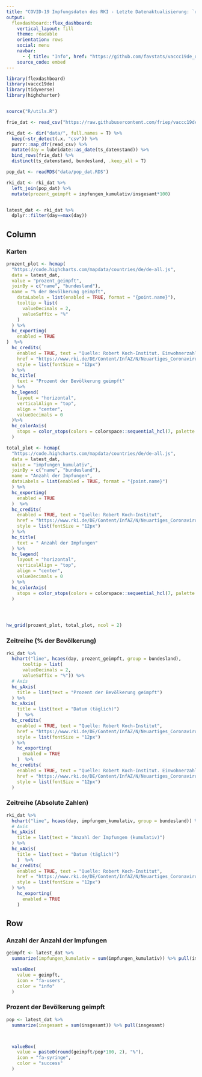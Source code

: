 ```yaml
---
title: "COVID-19 Impfungsdaten des RKI - Letzte Datenaktualisierung: `r Sys.time()`"
output: 
  flexdashboard::flex_dashboard:
    vertical_layout: fill
    theme: readable
    orientation: rows
    social: menu
    navbar:
      - { title: "Info", href: "https://github.com/favstats/vaccc19de_dashboard", align: right }
    source_code: embed
---
```




```r
library(flexdashboard)
library(vaccc19de)
library(tidyverse)
library(highcharter)


source("R/utils.R")

frie_dat <- read_csv("https://raw.githubusercontent.com/friep/vaccc19de_rki_data/main/data/cumulative_time_series.csv")

rki_dat <- dir("data/", full.names = T) %>% 
  keep(~str_detect(.x, "csv")) %>% 
  purrr::map_dfr(read_csv) %>% 
  mutate(day = lubridate::as_date(ts_datenstand)) %>%
  bind_rows(frie_dat) %>% 
  distinct(ts_datenstand, bundesland, .keep_all = T)

pop_dat <- readRDS("data/pop_dat.RDS")

rki_dat <- rki_dat %>% 
  left_join(pop_dat) %>% 
  mutate(prozent_geimpft = impfungen_kumulativ/insgesamt*100)


latest_dat <- rki_dat %>% 
  dplyr::filter(day==max(day))
```






Column {.tabset}
-----------------------------------------------------------------------


### Karten

```r
    
prozent_plot <- hcmap(
  "https://code.highcharts.com/mapdata/countries/de/de-all.js",
  data = latest_dat,
  value = "prozent_geimpft",
  joinBy = c("name", "bundesland"),
  name = "% der Bevölkerung geimpft",
    dataLabels = list(enabled = TRUE, format = "{point.name}"),
    tooltip = list(
      valueDecimals = 2,
      valueSuffix = "%"
    )
  ) %>%
  hc_exporting(
    enabled = TRUE
)  %>% 
  hc_credits(
    enabled = TRUE, text = "Quelle: Robert Koch-Institut. Einwohnerzahlen vom 31.12.2019 (Statistisches Bundesamt)",
    href = "https://www.rki.de/DE/Content/InfAZ/N/Neuartiges_Coronavirus/Daten/Impfquoten-Tab.html",
    style = list(fontSize = "12px")
  ) %>%
  hc_title(
    text = "Prozent der Bevölkerung geimpft"
  ) %>% 
  hc_legend(
    layout = "horizontal",
    verticalAlign = "top",
    align = "center",
    valueDecimals = 0
  )%>%
  hc_colorAxis(
    stops = color_stops(colors = colorspace::sequential_hcl(7, palette = "Blues 3", rev = T))
  )

total_plot <- hcmap(
  "https://code.highcharts.com/mapdata/countries/de/de-all.js",
  data = latest_dat,
  value = "impfungen_kumulativ",
  joinBy = c("name", "bundesland"),
  name = "Anzahl der Impfungen",
  dataLabels = list(enabled = TRUE, format = "{point.name}")
  ) %>%
  hc_exporting(
    enabled = TRUE
  )  %>% 
  hc_credits(
    enabled = TRUE, text = "Quelle: Robert Koch-Institut",
    href = "https://www.rki.de/DE/Content/InfAZ/N/Neuartiges_Coronavirus/Daten/Impfquoten-Tab.html",
    style = list(fontSize = "12px")
  ) %>%
  hc_title(
    text = " Anzahl der Impfungen"
  ) %>% 
  hc_legend(
    layout = "horizontal",
    verticalAlign = "top",
    align = "center",
    valueDecimals = 0
  ) %>%
  hc_colorAxis(
    stops = color_stops(colors = colorspace::sequential_hcl(7, palette = "Mint", rev = T))
  )




hw_grid(prozent_plot, total_plot, ncol = 2)

```



<!-- {data-width=600} -->



### Zeitreihe (% der Bevölkerung)

```r
rki_dat %>% 
  hchart("line", hcaes(day, prozent_geimpft, group = bundesland),
      tooltip = list(
      valueDecimals = 2,
      valueSuffix = "%")) %>%
  # Axis
  hc_yAxis(
    title = list(text = "Prozent der Bevölkerung geimpft")
  ) %>% 
  hc_xAxis(
    title = list(text = "Datum (täglich)")
    )  %>% 
  hc_credits(
    enabled = TRUE, text = "Quelle: Robert Koch-Institut",
    href = "https://www.rki.de/DE/Content/InfAZ/N/Neuartiges_Coronavirus/Daten/Impfquoten-Tab.html",
    style = list(fontSize = "12px")
  ) %>% 
    hc_exporting(
      enabled = TRUE
    )  %>% 
  hc_credits(
    enabled = TRUE, text = "Quelle: Robert Koch-Institut. Einwohnerzahlen vom 31.12.2019 (Statistisches Bundesamt)",
    href = "https://www.rki.de/DE/Content/InfAZ/N/Neuartiges_Coronavirus/Daten/Impfquoten-Tab.html",
    style = list(fontSize = "12px")
  )


```



### Zeitreihe (Absolute Zahlen)

```r
rki_dat %>% 
  hchart("line", hcaes(day, impfungen_kumulativ, group = bundesland)) %>%
  # Axis
  hc_yAxis(
    title = list(text = "Anzahl der Impfungen (kumulativ)")
  ) %>% 
  hc_xAxis(
    title = list(text = "Datum (täglich)")
    )  %>% 
  hc_credits(
    enabled = TRUE, text = "Quelle: Robert Koch-Institut",
    href = "https://www.rki.de/DE/Content/InfAZ/N/Neuartiges_Coronavirus/Daten/Impfquoten-Tab.html",
    style = list(fontSize = "12px")
  ) %>% 
    hc_exporting(
      enabled = TRUE
    )

```




Row
-----------------------------------------------------------------------

### Anzahl der Anzahl der Impfungen {.value-box}

```r


geimpft <- latest_dat %>% 
  summarize(impfungen_kumulativ = sum(impfungen_kumulativ)) %>% pull(impfungen_kumulativ)

  valueBox(
    value = geimpft,
    icon = "fa-users",
    color = "info"
  )
```


### Prozent der Bevölkerung geimpft {.value-box}

```r


pop <- latest_dat %>% 
  summarize(insgesamt = sum(insgesamt)) %>% pull(insgesamt)



  valueBox(
    value = paste0(round(geimpft/pop*100, 2), "%"),
    icon = "fa-syringe",
    color = "success"
  )
```
